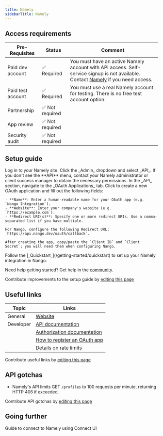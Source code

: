 ```yaml
---
title: Namely
sidebarTitle: Namely
---
```



<Overview />
<PreBuiltTooling />
<PreBuiltUseCases />

## Access requirements
| Pre-Requisites | Status | Comment |
| - | - | - |
| Paid dev account | ✅ Required | You must have an active Namely account with API access. Self-service signup is not available. Contact [Namely](https://namely.com/lp/request-a-call/) if you need access. |
| Paid test account | ✅ Required | You must use a real Namely account for testing. There is no free test account option. |
| Partnership | ✅ Not required | |
| App review | ✅ Not required | |
| Security audit | ✅ Not required | |



## Setup guide

<Steps>
  <Step title="Access the Namely API section">
    Log in to your Namely site.  
    Click the _Admin_ dropdown and select _API_.
    If you don't see the **API** menu, contact your Namely administrator or client success manager to obtain the necessary permissions.
  </Step>
  <Step title="Create an OAuth application">
    In the _API_ section, navigate to the _OAuth Applications_ tab.  
    Click to create a new OAuth application and fill out the following fields:
    
    - **Name**: Enter a human-readable name for your OAuth app (e.g. `Nango Integration`).
    - **Website**: Enter your company's website (e.g. `https://example.com`).
    - **Redirect URI(s)**: Specify one or more redirect URIs. Use a comma-separated list if you have multiple.  
      
    For Nango, configure the following Redirect URL: `https://api.nango.dev/oauth/callback`.

    After creating the app, copy/paste the `Client ID` and `Client Secret`; you will need them when configuring Nango.
  </Step>
  <Step title="Next">
    Follow the [_Quickstart_](/getting-started/quickstart) to set up your Namely integration in Nango.
  </Step>
</Steps>


<Tip>Need help getting started? Get help in the [community](https://nango.dev/slack).</Tip>

<Note>Contribute improvements to the setup guide by [editing this page](https://github.com/nangohq/nango/tree/master/docs/integrations/all/namely.mdx)</Note>



## Useful links

| Topic | Links | 
| - | - | 
| General | [Website](https://namely.com/) |
| Developer | [API documentation](https://developers.namely.com/docs/namely-api/72f9086e4f0e7-introduction#introduction) |
| | [Authorization documentation](https://developers.namely.com/docs/namely-api/ZG9jOjE1NTkwMDU5-authentication) |
| | [How to register an OAuth app](https://developers.namely.com/docs/namely-api/ZG9jOjE1NTkwMDU5-authentication#oauth-applications) |
| | [Details on rate limits](https://developers.namely.com/docs/namely-api/72f9086e4f0e7-introduction#additional-notes) |


<Note>Contribute useful links by [editing this page](https://github.com/nangohq/nango/tree/master/docs/integrations/all/namely.mdx)</Note>

## API gotchas

-   Namely's API limits GET `/profiles` to 100 requests per minute, returning HTTP 406 if exceeded.

<Note>Contribute API gotchas by [editing this page](https://github.com/nangohq/nango/tree/master/docs/integrations/all/namely.mdx)</Note>

## Going further

<Card title="Connect to Namely" icon="link" href="/integrations/all/namely/connect" horizontal>
  Guide to connect to Namely using Connect UI
</Card>
